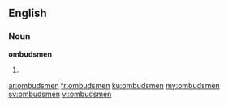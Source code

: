 ==English==

===Noun===
'''ombudsmen'''

# {{plural of|ombudsman}}

[[ar:ombudsmen]]
[[fr:ombudsmen]]
[[ku:ombudsmen]]
[[my:ombudsmen]]
[[sv:ombudsmen]]
[[vi:ombudsmen]]